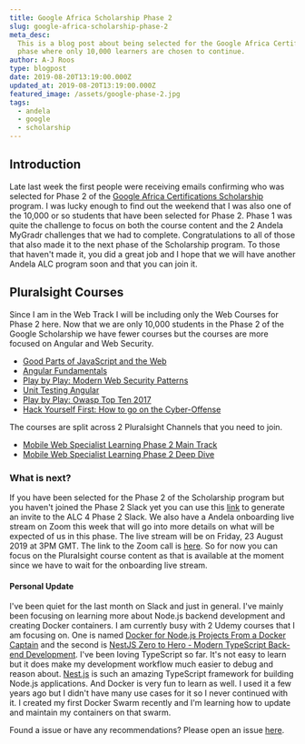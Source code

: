 ```yaml
---
title: Google Africa Scholarship Phase 2
slug: google-africa-scholarship-phase-2
meta_desc:
  This is a blog post about being selected for the Google Africa Certification Scholarship Phase 2. This is the second
  phase where only 10,000 learners are chosen to continue.
author: A-J Roos
type: blogpost
date: 2019-08-20T13:19:00.000Z
updated_at: 2019-08-20T13:19:00.000Z
featured_image: /assets/google-phase-2.jpg
tags:
  - andela
  - google
  - scholarship
---
```


## Introduction

Late last week the first people were receiving emails confirming who was selected for Phase 2 of the
[Google Africa Certifications Scholarship](https://africa.googleblog.com/2019/04/advance-your-career-with-google-africa.html)
program. I was lucky enough to find out the weekend that I was also one of the 10,000 or so students that have been
selected for Phase 2. Phase 1 was quite the challenge to focus on both the course content and the 2 Andela MyGradr
challenges that we had to complete. Congratulations to all of those that also made it to the next phase of the
Scholarship program. To those that haven't made it, you did a great job and I hope that we will have another Andela ALC
program soon and that you can join it.

## Pluralsight Courses

Since I am in the Web Track I will be including only the Web Courses for Phase 2 here. Now that we are only 10,000
students in the Phase 2 of the Google Scholarship we have fewer courses but the courses are more focused on Angular and
Web Security.

- [Good Parts of JavaScript and the Web](https://app.pluralsight.com/library/courses/good-parts-javascript-web/table-of-contents)
- [Angular Fundamentals](https://app.pluralsight.com/library/courses/angular-fundamentals/table-of-contents)
- [Play by Play: Modern Web Security Patterns](https://app.pluralsight.com/library/courses/play-by-play-modern-web-security-patterns/table-of-contents)
- [Unit Testing Angular](https://app.pluralsight.com/library/courses/unit-testing-angular/table-of-contents)
- [Play by Play: Owasp Top Ten 2017](https://app.pluralsight.com/library/courses/play-by-play-owasp-top-ten-2017/table-of-contents)
- [Hack Yourself First: How to go on the Cyber-Offense](https://app.pluralsight.com/library/courses/hack-yourself-first/table-of-contents)

The courses are split across 2 Pluralsight Channels that you need to join.

- [Mobile Web Specialist Learning Phase 2 Main Track](https://app.pluralsight.com/channels/details/d1341a43-3766-475d-bea9-f7b45222fd65)
- [Mobile Web Specialist Learning Phase 2 Deep Dive](https://app.pluralsight.com/channels/details/f8278ecb-d711-4cd0-9d26-21f27b8cf0e2)

### What is next?

If you have been selected for the Phase 2 of the Scholarship program but you haven't joined the Phase 2 Slack yet you
can use this [link](https://alc4slack-invite.firebaseapp.com/) to generate an invite to the ALC 4 Phase 2 Slack. We also
have a Andela onboarding live stream on Zoom this week that will go into more details on what will be expected of us in
this phase. The live stream will be on Friday, 23 August 2019 at 3PM GMT. The link to the Zoom call is
[here](https://andela.zoom.us/j/383583000). So for now you can focus on the Pluralsight course content as that is
available at the moment since we have to wait for the onboarding live stream.

#### Personal Update

I've been quiet for the last month on Slack and just in general. I've mainly been focusing on learning more about
Node.js backend development and creating Docker containers. I am currently busy with 2 Udemy courses that I am focusing
on. One is named [Docker for Node.js Projects From a Docker Captain](https://www.udemy.com/docker-mastery-for-nodejs/)
and the second is
[NestJS Zero to Hero - Modern TypeScript Back-end Development](https://www.udemy.com/nestjs-zero-to-hero/). I've been
loving TypeScript so far. It's not easy to learn but it does make my development workflow much easier to debug and
reason about. [Nest.js](https://nestjs.com/) is such an amazing TypeScript framework for building Node.js applications.
And Docker is very fun to learn as well. I used it a few years ago but I didn't have many use cases for it so I never
continued with it. I created my first Docker Swarm recently and I'm learning how to update and maintain my containers on
that swarm.

Found a issue or have any recommendations? Please open an issue
[here](https://github.com/Asjas/Personal-Website/issues).
